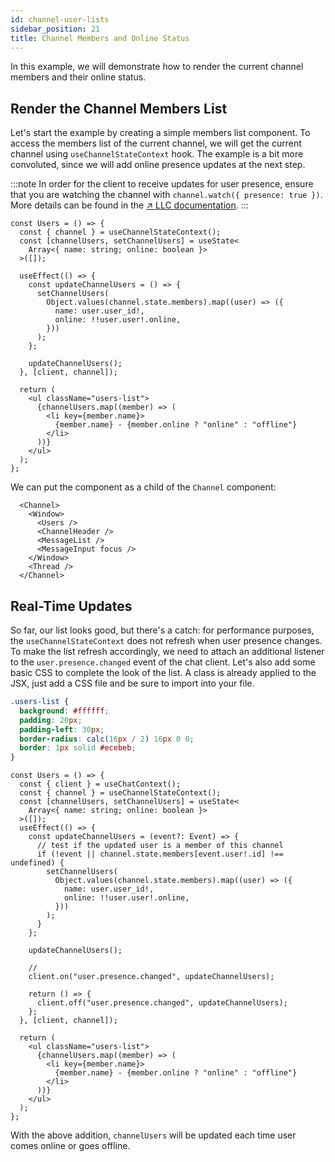 ```yaml
---
id: channel-user-lists
sidebar_position: 21
title: Channel Members and Online Status
---
```


In this example, we will demonstrate how to render the current channel members and their online status.

## Render the Channel Members List

Let's start the example by creating a simple members list component. To access the members list of the current channel, we will get the current channel using `useChannelStateContext` hook. 
The example is a bit more convoluted, since we will add online presence updates at the next step.

:::note
In order for the client to receive updates for user presence, ensure that you are watching the channel with `channel.watch({ presence: true })`. More details can be found in the [&nearr; LLC documentation](https://getstream.io/chat/docs/javascript/watch_channel/?language=javascript).
:::

```tsx
const Users = () => {
  const { channel } = useChannelStateContext();
  const [channelUsers, setChannelUsers] = useState<
    Array<{ name: string; online: boolean }>
  >([]);

  useEffect(() => {
    const updateChannelUsers = () => {
      setChannelUsers(
        Object.values(channel.state.members).map((user) => ({
          name: user.user_id!,
          online: !!user.user!.online,
        }))
      );
    };

    updateChannelUsers();
  }, [client, channel]);

  return (
    <ul className="users-list">
      {channelUsers.map((member) => (
        <li key={member.name}>
          {member.name} - {member.online ? "online" : "offline"}
        </li>
      ))}
    </ul>
  );
};
```

We can put the component as a child of the `Channel` component:

```tsx
  <Channel>
    <Window>
      <Users />
      <ChannelHeader />
      <MessageList />
      <MessageInput focus />
    </Window>
    <Thread />
  </Channel>
```

## Real-Time Updates 

So far, our list looks good, but there's a catch: for performance purposes, the `useChannelStateContext` does not refresh when user presence changes. 
To make the list refresh accordingly, we need to attach an additional listener to the `user.presence.changed` event of the chat client. 
Let's also add some basic CSS to complete the look of the list. A class is already applied to the JSX, just add a CSS file and be sure to import into your file.

```css
.users-list {
  background: #ffffff;
  padding: 20px;
  padding-left: 30px;
  border-radius: calc(16px / 2) 16px 0 0;
  border: 1px solid #ecebeb;
}
```

```tsx
const Users = () => {
  const { client } = useChatContext();
  const { channel } = useChannelStateContext();
  const [channelUsers, setChannelUsers] = useState<
    Array<{ name: string; online: boolean }>
  >([]);
  useEffect(() => {
    const updateChannelUsers = (event?: Event) => {
      // test if the updated user is a member of this channel
      if (!event || channel.state.members[event.user!.id] !== undefined) {
        setChannelUsers(
          Object.values(channel.state.members).map((user) => ({
            name: user.user_id!,
            online: !!user.user!.online,
          }))
        );
      }
    };

    updateChannelUsers();

    // 
    client.on("user.presence.changed", updateChannelUsers);

    return () => {
      client.off("user.presence.changed", updateChannelUsers);
    };
  }, [client, channel]);

  return (
    <ul className="users-list">
      {channelUsers.map((member) => (
        <li key={member.name}>
          {member.name} - {member.online ? "online" : "offline"}
        </li>
      ))}
    </ul>
  );
};
```

With the above addition, `channelUsers` will be updated each time user comes online or goes offline.

